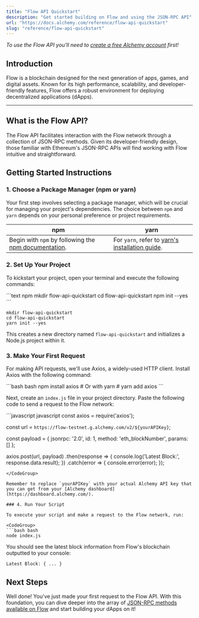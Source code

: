 ```yaml
---
title: "Flow API Quickstart"
description: "Get started building on Flow and using the JSON-RPC API"
url: "https://docs.alchemy.com/reference/flow-api-quickstart"
slug: "reference/flow-api-quickstart"
---
```



*To use the Flow API you'll need to [create a free Alchemy account](https://dashboard.alchemy.com/signup/?utm_source=docs\&utm_medium=website\&utm_campaign=flow) first!*

## Introduction

Flow is a blockchain designed for the next generation of apps, games, and digital assets. Known for its high performance, scalability, and developer-friendly features, Flow offers a robust environment for deploying decentralized applications (dApps).

***

## What is the Flow API?

The Flow API facilitates interaction with the Flow network through a collection of JSON-RPC methods. Given its developer-friendly design, those familiar with Ethereum's JSON-RPC APIs will find working with Flow intuitive and straightforward.

## Getting Started Instructions

### 1. Choose a Package Manager (npm or yarn)

Your first step involves selecting a package manager, which will be crucial for managing your project's dependencies. The choice between `npm` and `yarn` depends on your personal preference or project requirements.

| npm                                                                                                                       | yarn                                                                                                |
| ------------------------------------------------------------------------------------------------------------------------- | --------------------------------------------------------------------------------------------------- |
| Begin with `npm` by following the [npm documentation](https://docs.npmjs.com/downloading-and-installing-node-js-and-npm). | For `yarn`, refer to [yarn's installation guide](https://classic.yarnpkg.com/lang/en/docs/install). |

### 2. Set Up Your Project

To kickstart your project, open your terminal and execute the following commands:

<CodeGroup>
  ```text npm
  mkdir flow-api-quickstart
  cd flow-api-quickstart
  npm init --yes
  ```

  ```text yarn
  mkdir flow-api-quickstart
  cd flow-api-quickstart
  yarn init --yes
  ```
</CodeGroup>

This creates a new directory named `flow-api-quickstart` and initializes a Node.js project within it.

### 3. Make Your First Request

For making API requests, we'll use Axios, a widely-used HTTP client. Install Axios with the following command:

<CodeGroup>
  ```bash bash
  npm install axios
  # Or with yarn
  # yarn add axios
  ```
</CodeGroup>

Next, create an `index.js` file in your project directory. Paste the following code to send a request to the Flow network:

<CodeGroup>
  ```javascript javascript
  const axios = require('axios');

  const url = `https://flow-testnet.g.alchemy.com/v2/${yourAPIKey}`;

  const payload = {
    jsonrpc: '2.0',
    id: 1,
    method: 'eth_blockNumber',
    params: []
  };

  axios.post(url, payload)
    .then(response => {
      console.log('Latest Block:', response.data.result);
    })
    .catch(error => {
      console.error(error);
    });
  ```
</CodeGroup>

Remember to replace `yourAPIKey` with your actual Alchemy API key that you can get from your [Alchemy dashboard](https://dashboard.alchemy.com/).

### 4. Run Your Script

To execute your script and make a request to the Flow network, run:

<CodeGroup>
  ```bash bash
  node index.js
  ```
</CodeGroup>

You should see the latest block information from Flow's blockchain outputted to your console:

```
Latest Block: { ... }
```

## Next Steps

Well done! You've just made your first request to the Flow API. With this foundation, you can dive deeper into the array of [JSON-RPC methods available on Flow](/reference/flow-api-endpoints) and start building your dApps on it!
